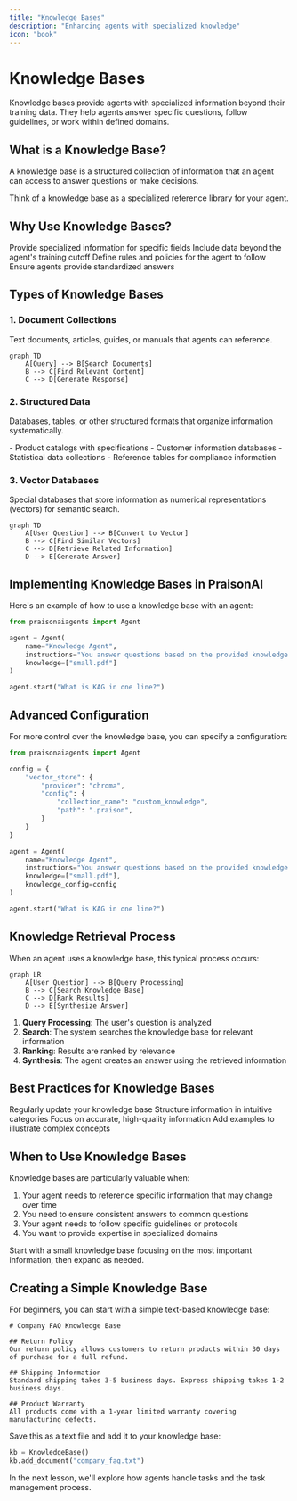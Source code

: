```yaml
---
title: "Knowledge Bases"
description: "Enhancing agents with specialized knowledge"
icon: "book"
---
```


# Knowledge Bases

Knowledge bases provide agents with specialized information beyond their training data. They help agents answer specific questions, follow guidelines, or work within defined domains.

## What is a Knowledge Base?

<CardGroup cols={1}>
  <Card title="Definition" icon="database">
    A knowledge base is a structured collection of information that an agent can access to answer questions or make decisions.
  </Card>
</CardGroup>

Think of a knowledge base as a specialized reference library for your agent.

## Why Use Knowledge Bases?

<CardGroup cols={2}>
  <Card title="Domain Expertise" icon="user-graduate">
    Provide specialized information for specific fields
  </Card>
  <Card title="Current Information" icon="clock">
    Include data beyond the agent's training cutoff
  </Card>
  <Card title="Custom Guidelines" icon="list">
    Define rules and policies for the agent to follow
  </Card>
  <Card title="Consistent Responses" icon="equals">
    Ensure agents provide standardized answers
  </Card>
</CardGroup>

## Types of Knowledge Bases

### 1. Document Collections

Text documents, articles, guides, or manuals that agents can reference.

```mermaid
graph TD
    A[Query] --> B[Search Documents]
    B --> C[Find Relevant Content]
    C --> D[Generate Response]
```

### 2. Structured Data

Databases, tables, or other structured formats that organize information systematically.

<CardGroup cols={1}>
  <Card title="Examples" icon="table">
    - Product catalogs with specifications
    - Customer information databases
    - Statistical data collections
    - Reference tables for compliance information
  </Card>
</CardGroup>

### 3. Vector Databases

Special databases that store information as numerical representations (vectors) for semantic search.

```mermaid
graph TD
    A[User Question] --> B[Convert to Vector]
    B --> C[Find Similar Vectors]
    C --> D[Retrieve Related Information]
    D --> E[Generate Answer]
```

## Implementing Knowledge Bases in PraisonAI

Here's an example of how to use a knowledge base with an agent:

```python
from praisonaiagents import Agent

agent = Agent(
    name="Knowledge Agent",
    instructions="You answer questions based on the provided knowledge.",
    knowledge=["small.pdf"]
)

agent.start("What is KAG in one line?")
```

## Advanced Configuration

For more control over the knowledge base, you can specify a configuration:

```python
from praisonaiagents import Agent

config = {
    "vector_store": {
        "provider": "chroma",
        "config": {
            "collection_name": "custom_knowledge",
            "path": ".praison",
        }
    }
}

agent = Agent(
    name="Knowledge Agent",
    instructions="You answer questions based on the provided knowledge.",
    knowledge=["small.pdf"],
    knowledge_config=config
)

agent.start("What is KAG in one line?")
```

## Knowledge Retrieval Process

When an agent uses a knowledge base, this typical process occurs:

```mermaid
graph LR
    A[User Question] --> B[Query Processing]
    B --> C[Search Knowledge Base]
    C --> D[Rank Results]
    D --> E[Synthesize Answer]
```

1. **Query Processing**: The user's question is analyzed
2. **Search**: The system searches the knowledge base for relevant information
3. **Ranking**: Results are ranked by relevance
4. **Synthesis**: The agent creates an answer using the retrieved information

## Best Practices for Knowledge Bases

<CardGroup cols={2}>
  <Card title="Keep Information Current" icon="arrows-rotate">
    Regularly update your knowledge base
  </Card>
  <Card title="Organize Logically" icon="folder-tree">
    Structure information in intuitive categories
  </Card>
  <Card title="Prioritize Quality" icon="star">
    Focus on accurate, high-quality information
  </Card>
  <Card title="Include Examples" icon="list">
    Add examples to illustrate complex concepts
  </Card>
</CardGroup>

## When to Use Knowledge Bases

Knowledge bases are particularly valuable when:

1. Your agent needs to reference specific information that may change over time
2. You need to ensure consistent answers to common questions
3. Your agent needs to follow specific guidelines or protocols
4. You want to provide expertise in specialized domains

<Tip>
Start with a small knowledge base focusing on the most important information, then expand as needed.
</Tip>

## Creating a Simple Knowledge Base

For beginners, you can start with a simple text-based knowledge base:

```
# Company FAQ Knowledge Base

## Return Policy
Our return policy allows customers to return products within 30 days of purchase for a full refund.

## Shipping Information
Standard shipping takes 3-5 business days. Express shipping takes 1-2 business days.

## Product Warranty
All products come with a 1-year limited warranty covering manufacturing defects.
```

Save this as a text file and add it to your knowledge base:

```python
kb = KnowledgeBase()
kb.add_document("company_faq.txt")
```

In the next lesson, we'll explore how agents handle tasks and the task management process.

